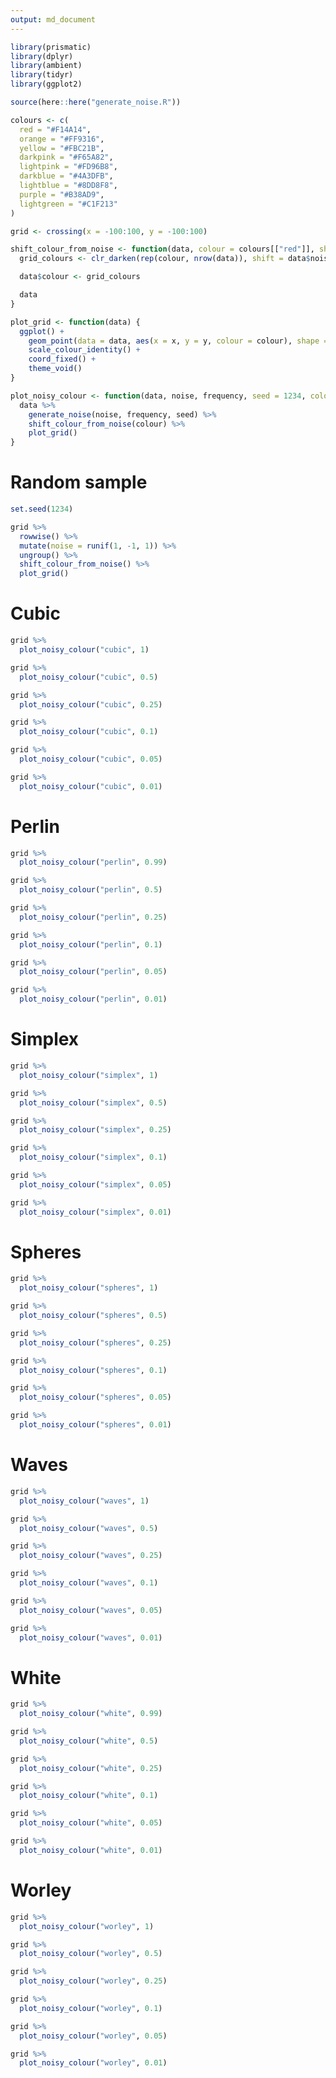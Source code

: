 ```yaml
---
output: md_document
---
```


```r
library(prismatic)
library(dplyr)
library(ambient)
library(tidyr)
library(ggplot2)

source(here::here("generate_noise.R"))

colours <- c(
  red = "#F14A14",
  orange = "#FF9316",
  yellow = "#FBC21B",
  darkpink = "#F65A82",
  lightpink = "#FD96B8",
  darkblue = "#4A3DFB",
  lightblue = "#8DD8F8",
  purple = "#B38AD9",
  lightgreen = "#C1F213"
)

grid <- crossing(x = -100:100, y = -100:100)

shift_colour_from_noise <- function(data, colour = colours[["red"]], shift = 0.25) {
  grid_colours <- clr_darken(rep(colour, nrow(data)), shift = data$noise * shift, "HSL")

  data$colour <- grid_colours

  data
}

plot_grid <- function(data) {
  ggplot() +
    geom_point(data = data, aes(x = x, y = y, colour = colour), shape = 15, size = 0.75) +
    scale_colour_identity() +
    coord_fixed() +
    theme_void()
}

plot_noisy_colour <- function(data, noise, frequency, seed = 1234, colour = colours[["red"]]) {
  data %>%
    generate_noise(noise, frequency, seed) %>%
    shift_colour_from_noise(colour) %>%
    plot_grid()
}
```

# Random sample

```r
set.seed(1234)

grid %>%
  rowwise() %>%
  mutate(noise = runif(1, -1, 1)) %>%
  ungroup() %>%
  shift_colour_from_noise() %>%
  plot_grid()
```

# Cubic

```r
grid %>%
  plot_noisy_colour("cubic", 1)

grid %>%
  plot_noisy_colour("cubic", 0.5)

grid %>%
  plot_noisy_colour("cubic", 0.25)

grid %>%
  plot_noisy_colour("cubic", 0.1)

grid %>%
  plot_noisy_colour("cubic", 0.05)

grid %>%
  plot_noisy_colour("cubic", 0.01)
```

# Perlin

```r
grid %>%
  plot_noisy_colour("perlin", 0.99)

grid %>%
  plot_noisy_colour("perlin", 0.5)

grid %>%
  plot_noisy_colour("perlin", 0.25)

grid %>%
  plot_noisy_colour("perlin", 0.1)

grid %>%
  plot_noisy_colour("perlin", 0.05)

grid %>%
  plot_noisy_colour("perlin", 0.01)
```

# Simplex

```r
grid %>%
  plot_noisy_colour("simplex", 1)

grid %>%
  plot_noisy_colour("simplex", 0.5)

grid %>%
  plot_noisy_colour("simplex", 0.25)

grid %>%
  plot_noisy_colour("simplex", 0.1)

grid %>%
  plot_noisy_colour("simplex", 0.05)

grid %>%
  plot_noisy_colour("simplex", 0.01)
```

# Spheres

```r
grid %>%
  plot_noisy_colour("spheres", 1)

grid %>%
  plot_noisy_colour("spheres", 0.5)

grid %>%
  plot_noisy_colour("spheres", 0.25)

grid %>%
  plot_noisy_colour("spheres", 0.1)

grid %>%
  plot_noisy_colour("spheres", 0.05)

grid %>%
  plot_noisy_colour("spheres", 0.01)
```

# Waves

```r
grid %>%
  plot_noisy_colour("waves", 1)

grid %>%
  plot_noisy_colour("waves", 0.5)

grid %>%
  plot_noisy_colour("waves", 0.25)

grid %>%
  plot_noisy_colour("waves", 0.1)

grid %>%
  plot_noisy_colour("waves", 0.05)

grid %>%
  plot_noisy_colour("waves", 0.01)
```

# White

```r
grid %>%
  plot_noisy_colour("white", 0.99)

grid %>%
  plot_noisy_colour("white", 0.5)

grid %>%
  plot_noisy_colour("white", 0.25)

grid %>%
  plot_noisy_colour("white", 0.1)

grid %>%
  plot_noisy_colour("white", 0.05)

grid %>%
  plot_noisy_colour("white", 0.01)
```

# Worley

```r
grid %>%
  plot_noisy_colour("worley", 1)

grid %>%
  plot_noisy_colour("worley", 0.5)

grid %>%
  plot_noisy_colour("worley", 0.25)

grid %>%
  plot_noisy_colour("worley", 0.1)

grid %>%
  plot_noisy_colour("worley", 0.05)

grid %>%
  plot_noisy_colour("worley", 0.01)
```
